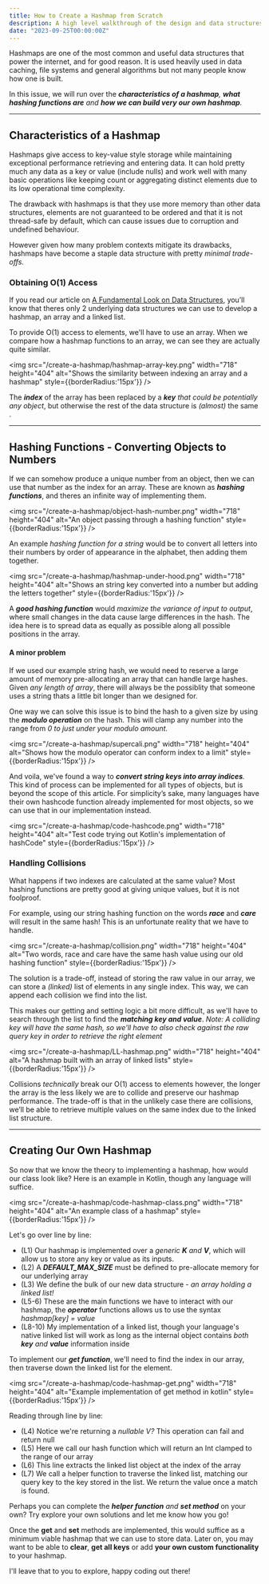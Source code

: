 ```yaml
---
title: How to Create a Hashmap from Scratch
description: A high level walkthrough of the design and data structures involved in creating your very own hashmap 
date: "2023-09-25T00:00:00Z"
---
```


Hashmaps are one of the most common and useful data structures that power the internet, and for good reason. 
It is used heavily used in data caching, file systems and general algorithms but not many people know how one is built.

In this issue, we will run over the _**characteristics of a hashmap**, **what hashing functions are** and **how we can build very our own hashmap**._

---

## Characteristics of a Hashmap

Hashmaps give access to key-value style storage while maintaining exceptional performance retrieving and entering data.
It can hold pretty much any data as a key or value (include nulls) and work well with many basic operations like keeping count or aggregating distinct elements due to its low operational time complexity. 

The drawback with hashmaps is that they use more memory than other data structures,
elements are not guaranteed to be ordered and that it is not thread-safe by default, which can cause issues due to corruption and undefined behaviour. 

However given how many problem contexts mitigate its drawbacks, hashmaps have become a staple data structure with pretty _minimal trade-offs._

### Obtaining O(1) Access

If you read our article on [A Fundamental Look on Data Structures](/posts/fundamental-look-data-structures), you’ll know that theres only 2 underlying data structures we can use to develop a hashmap, an array and a linked list.

To provide O(1) access to elements, we'll have to use an array.
When we compare how a hashmap functions to an array, we can see they are actually quite similar.

<img src="/create-a-hashmap/hashmap-array-key.png" width="718" height="404" alt="Shows the similarity between indexing an array and a hashmap" style={{borderRadius:'15px'}} />

The _**index**_ of the array has been replaced by a _**key** that could be potentially any object_, but otherwise the rest of the data structure is _(almost)_ the same .

---

## Hashing Functions - Converting Objects to Numbers
If we can somehow produce a unique number from an object, then we can use that number as the index for an array. 
These are known as _**hashing functions**_, and theres an infinite way of implementing them. 

<img src="/create-a-hashmap/object-hash-number.png" width="718" height="404" alt="An object passing through a hashing function" style={{borderRadius:'15px'}} />

An example _hashing function for a string_ would be to convert all letters into their numbers by order of appearance in the alphabet, then adding them together.

<img src="/create-a-hashmap/hashmap-under-hood.png" width="718" height="404" alt="Shows an string key converted into a number but adding the letters together" style={{borderRadius:'15px'}} />

A _**good hashing function**_ would _maximize the variance of input to output_, where small changes in the data cause large differences in the hash. 
The idea here is to spread data as equally as possible along all possible positions in the array.

#### A minor problem
If we used our example string hash, we would need to reserve a large amount of memory pre-allocating an array that can handle large hashes.
Given _any length of array_, there will always be the possiblity that someone uses a string thats a little bit longer than we designed for.

One way we can solve this issue is to bind the hash to a given size by using the _**modulo operation**_ on the hash.
This will clamp any number into the range from _0 to just under your modulo amount._

<img src="/create-a-hashmap/supercali.png" width="718" height="404" alt="Shows how the modulo operator can conform index to a limit" style={{borderRadius:'15px'}} />

And voila, we've found a way to _**convert string keys into array indices**._ 
This kind of process can be implemented for all types of objects, but is beyond the scope of this article. 
For simplicity’s sake, many languages have their own hashcode function already implemented for most objects, 
so we can use that in our implementation instead.

<img src="/create-a-hashmap/code-hashcode.png" width="718" height="404" alt="Test code trying out Kotlin's implementation of hashCode" style={{borderRadius:'15px'}} />

### Handling Collisions

What happens if two indexes are calculated at the same value? Most hashing functions are pretty good at giving unique values, but it is not foolproof.

For example, using our string hashing function on the words _**race**_ and _**care**_ will result in the same hash!
This is an unfortunate reality that we have to handle.

<img src="/create-a-hashmap/collision.png" width="718" height="404" alt="Two words, race and care have the same hash value using our old hashing function" style={{borderRadius:'15px'}} />

The solution is a trade-off, instead of storing the raw value in our array, we can store a _(linked)_ list of elements in any single index.
This way, we can append each collision we find into the list.

This makes our getting and setting logic a bit more difficult, 
as we'll have to search through the list to find the _**matching key and value**_.
_Note: A colliding key will have the same hash, so we'll have to also check against the raw query key in order to retrieve the right element_

<img src="/create-a-hashmap/LL-hashmap.png" width="718" height="404" alt="A hashmap built with an array of linked lists" style={{borderRadius:'15px'}} />

Collisions _technically_ break our O(1) access to elements however, the longer the array is the less likely we are to collide and preserve our hashmap performance. 
The trade-off is that in the unlikely case there are collisions, we’ll be able to retrieve multiple values on the same index due to the linked list structure.

---

## Creating Our Own Hashmap
So now that we know the theory to implementing a hashmap, how would our class look like?
Here is an example in Kotlin, though any language will suffice.

<img src="/create-a-hashmap/code-hashmap-class.png" width="718" height="404" alt="An example class of a hashmap" style={{borderRadius:'15px'}} />

Let's go over line by line:
- (L1) Our hashmap is implemented over a _generic **K** and **V**_, which will allow us to store any key or value as its inputs. 
- (L2) A _**DEFAULT_MAX_SIZE**_ must be defined to pre-allocate memory for our underlying array
- (L3) We define the bulk of our new data structure - _an array holding a linked list!_
- (L5-6) These are the main functions we have to interact with our hashmap, the _**operator**_ functions allows us to use the syntax _hashmap[key] = value_
- (L8-10) My implementation of a linked list, though your language's native linked list will work as long as the internal object contains _both **key** and **value**_ information inside

To implement our _**get function**_, we'll need to find the index in our array, then traverse down the linked list for the element.

<img src="/create-a-hashmap/code-hashmap-get.png" width="718" height="404" alt="Example implementation of get method in kotlin" style={{borderRadius:'15px'}} />

Reading through line by line:
- (L4) Notice we're returning a _nullable V?_ This operation can fail and return null
- (L5) Here we call our hash function which will return an Int clamped to the range of our array
- (L6) This line extracts the linked list object at the index of the array
- (L7) We call a helper function to traverse the linked list, matching our query key to the key stored in the list. We return the value once a match is found.

Perhaps you can complete the _**helper function** and **set method**_ on your own?
Try explore your own solutions and let me know how you go!

Once the **get** and **set** methods are implemented, this would suffice as a minimum viable hashmap that we can use to store data.
Later on, you may want to be able to **clear**, **get all keys** or add **your own custom functionality** to your hashmap. 

I'll leave that to you to explore, happy coding out there!
